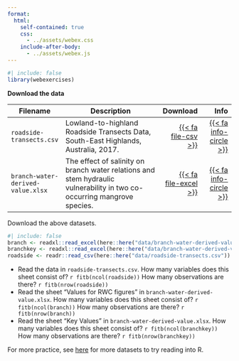 ```yaml
---
format: 
  html:
    self-contained: true
    css: 
      - ../assets/webex.css
    include-after-body: 
      - ../assets/webex.js
---
```


```r
#| include: false
library(webexercises)
```

**Download the data**



Filename |  Description | Download | Info
------ | -------------|  ---: | ---:
`roadside-transects.csv` | Lowland-to-highland Roadside Transects Data, South-East Highlands, Australia, 2017. | <a href='data/roadside-transects.csv' download>{{< fa file-csv >}}</a> | [{{< fa info-circle >}}](https://datacommons.anu.edu.au/DataCommons/rest/display/anudc:5861?layout=def:display){target="_blank"}
`branch-water-derived-value.xlsx` | The effect of salinity on branch water relations and stem hydraulic vulnerability in two co-occurring mangrove species. | <a href='data/branch-water-derived-value.xlsx' download>{{< fa file-excel >}}</a> | [{{< fa info-circle >}}](https://datacommons.anu.edu.au/DataCommons/rest/display/anudc:6254?layout=def%3adisplay){target="_blank"}




Download the above datasets.

```r
#| include: false
branch <- readxl::read_excel(here::here("data/branch-water-derived-value.xlsx"), sheet = "Values for RWC figures")
branchkey <- readxl::read_excel(here::here("data/branch-water-derived-value.xlsx"), sheet = "Key Values")
roadside <- readr::read_csv(here::here("data/roadside-transects.csv"))
```


- Read the data in `roadside-transects.csv`. How many variables does this sheet consist of? `r fitb(ncol(roadside))` How many observations are there? `r fitb(nrow(roadside))`
- Read the sheet "Values for RWC figures" in `branch-water-derived-value.xlsx`. How many variables does this sheet consist of? `r fitb(ncol(branch))` How many observations are there? `r fitb(nrow(branch))`
- Read the sheet "Key Values" in `branch-water-derived-value.xlsx`. How many variables does this sheet consist of? `r fitb(ncol(branchkey))` How many observations are there? `r fitb(nrow(branchkey))`

For more practice, see [here](https://coatless.github.io/raw-data/) for more datasets to try reading into R.
